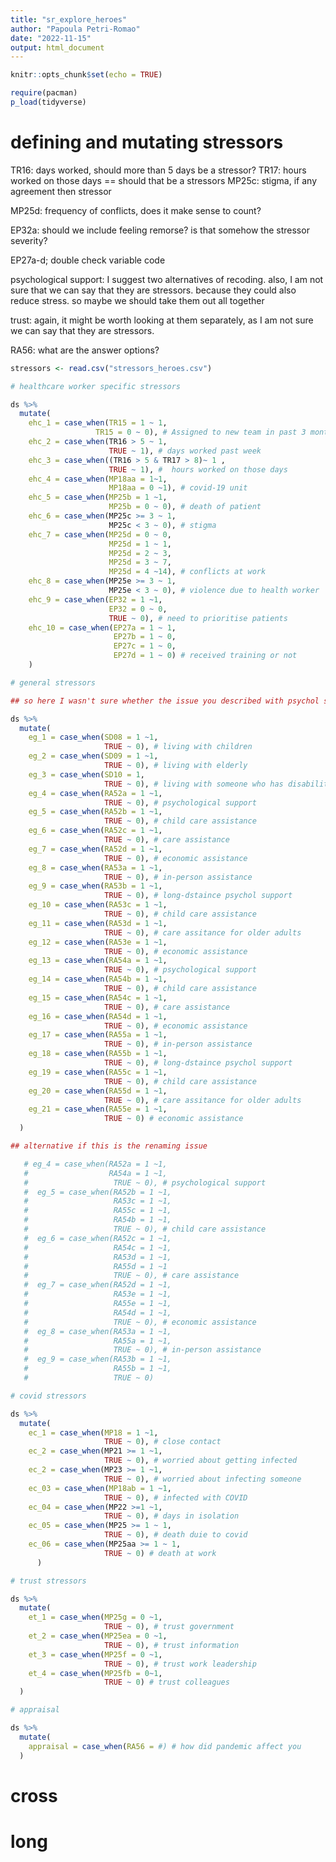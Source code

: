 ```yaml
---
title: "sr_explore_heroes"
author: "Papoula Petri-Romao"
date: "2022-11-15"
output: html_document
---
```


```r
knitr::opts_chunk$set(echo = TRUE)

require(pacman)
p_load(tidyverse)

```


# defining and mutating stressors

TR16: days worked, should more than 5 days be a stressor?
TR17: hours worked on those days == should that be a stressors
MP25c: stigma, if any agreement then stressor

MP25d: frequency of conflicts, does it make sense to count? 

EP32a: should we include feeling remorse? is that somehow the stressor severity?

EP27a-d; double check variable code

psychological support: I suggest two alternatives of recoding. also, I am not sure that we can say that they are stressors. because they could also reduce stress. so maybe we should take them out all together

trust: again, it might be worth looking at them separately, as I am not sure we can say that they are stressors. 

RA56: what are the answer options?

```r

stressors <- read.csv("stressors_heroes.csv")

# healthcare worker specific stressors

ds %>%
  mutate(
    ehc_1 = case_when(TR15 = 1 ~ 1,
                   TR15 = 0 ~ 0), # Assigned to new team in past 3 months
    ehc_2 = case_when(TR16 > 5 ~ 1,
                      TRUE ~ 1), # days worked past week
    ehc_3 = case_when((TR16 > 5 & TR17 > 8)~ 1 ,
                      TRUE ~ 1), #  hours worked on those days
    ehc_4 = case_when(MP18aa = 1~1,
                      MP18aa = 0 ~1), # covid-19 unit
    ehc_5 = case_when(MP25b = 1 ~1,
                      MP25b = 0 ~ 0), # death of patient
    ehc_6 = case_when(MP25c >= 3 ~ 1,
                      MP25c < 3 ~ 0), # stigma
    ehc_7 = case_when(MP25d = 0 ~ 0,
                      MP25d = 1 ~ 1,
                      MP25d = 2 ~ 3,
                      MP25d = 3 ~ 7,
                      MP25d = 4 ~14), # conflicts at work
    ehc_8 = case_when(MP25e >= 3 ~ 1,
                      MP25e < 3 ~ 0), # violence due to health worker
    ehc_9 = case_when(EP32 = 1 ~1,
                      EP32 = 0 ~ 0,
                      TRUE ~ 0), # need to prioritise patients
    ehc_10 = case_when(EP27a = 1 ~ 1,
                       EP27b = 1 ~ 0,
                       EP27c = 1 ~ 0,
                       EP27d = 1 ~ 0) # received training or not
    )

# general stressors

## so here I wasn't sure whether the issue you described with psychol support means that the same variable was assessed under different names, if so I would suggest an alternative below

ds %>%
  mutate(
    eg_1 = case_when(SD08 = 1 ~1,
                     TRUE ~ 0), # living with children
    eg_2 = case_when(SD09 = 1 ~1,
                     TRUE ~ 0), # living with elderly
    eg_3 = case_when(SD10 = 1,
                     TRUE ~ 0), # living with someone who has disability
    eg_4 = case_when(RA52a = 1 ~1,
                     TRUE ~ 0), # psychological support
    eg_5 = case_when(RA52b = 1 ~1,
                     TRUE ~ 0), # child care assistance
    eg_6 = case_when(RA52c = 1 ~1,
                     TRUE ~ 0), # care assistance
    eg_7 = case_when(RA52d = 1 ~1,
                     TRUE ~ 0), # economic assistance
    eg_8 = case_when(RA53a = 1 ~1,
                     TRUE ~ 0), # in-person assistance
    eg_9 = case_when(RA53b = 1 ~1,
                     TRUE ~ 0), # long-dstaince psychol support
    eg_10 = case_when(RA53c = 1 ~1, 
                     TRUE ~ 0), # child care assistance
    eg_11 = case_when(RA53d = 1 ~1,
                     TRUE ~ 0), # care assitance for older adults
    eg_12 = case_when(RA53e = 1 ~1,
                     TRUE ~ 0), # economic assistance
    eg_13 = case_when(RA54a = 1 ~1,
                     TRUE ~ 0), # psychological support
    eg_14 = case_when(RA54b = 1 ~1,
                     TRUE ~ 0), # child care assistance
    eg_15 = case_when(RA54c = 1 ~1,
                     TRUE ~ 0), # care assistance
    eg_16 = case_when(RA54d = 1 ~1,
                     TRUE ~ 0), # economic assistance
    eg_17 = case_when(RA55a = 1 ~1,
                     TRUE ~ 0), # in-person assistance
    eg_18 = case_when(RA55b = 1 ~1,
                     TRUE ~ 0), # long-dstaince psychol support
    eg_19 = case_when(RA55c = 1 ~1, 
                     TRUE ~ 0), # child care assistance
    eg_20 = case_when(RA55d = 1 ~1,
                     TRUE ~ 0), # care assitance for older adults
    eg_21 = case_when(RA55e = 1 ~1,
                     TRUE ~ 0) # economic assistance
  )

## alternative if this is the renaming issue

   # eg_4 = case_when(RA52a = 1 ~1,
   #                  RA54a = 1 ~1,
   #                   TRUE ~ 0), # psychological support
   #  eg_5 = case_when(RA52b = 1 ~1,
   #                   RA53c = 1 ~1,
   #                   RA55c = 1 ~1,
   #                   RA54b = 1 ~1,
   #                   TRUE ~ 0), # child care assistance
   #  eg_6 = case_when(RA52c = 1 ~1,
   #                   RA54c = 1 ~1,
   #                   RA53d = 1 ~1,
   #                   RA55d = 1 ~1
   #                   TRUE ~ 0), # care assistance
   #  eg_7 = case_when(RA52d = 1 ~1,
   #                   RA53e = 1 ~1,
   #                   RA55e = 1 ~1,
   #                   RA54d = 1 ~1,
   #                   TRUE ~ 0), # economic assistance
   #  eg_8 = case_when(RA53a = 1 ~1,
   #                   RA55a = 1 ~1,
   #                   TRUE ~ 0), # in-person assistance
   #  eg_9 = case_when(RA53b = 1 ~1,
   #                   RA55b = 1 ~1,
   #                   TRUE ~ 0)

# covid stressors

ds %>%
  mutate(
    ec_1 = case_when(MP18 = 1 ~1,
                     TRUE ~ 0), # close contact
    ec_2 = case_when(MP21 >= 1 ~1,
                     TRUE ~ 0), # worried about getting infected
    ec_2 = case_when(MP23 >= 1 ~1,
                     TRUE ~ 0), # worried about infecting someone
    ec_03 = case_when(MP18ab = 1 ~1,
                     TRUE ~ 0), # infected with COVID
    ec_04 = case_when(MP22 >=1 ~1,
                     TRUE ~ 0), # days in isolation
    ec_05 = case_when(MP25 >= 1 ~ 1,
                     TRUE ~ 0), # death duie to covid
    ec_06 = case_when(MP25aa >= 1 ~ 1,
                     TRUE ~ 0) # death at work
      )

# trust stressors

ds %>%
  mutate(
    et_1 = case_when(MP25g = 0 ~1,
                     TRUE ~ 0), # trust government
    et_2 = case_when(MP25ea = 0 ~1,
                     TRUE ~ 0), # trust information
    et_3 = case_when(MP25f = 0 ~1,
                     TRUE ~ 0), # trust work leadership
    et_4 = case_when(MP25fb = 0~1,
                     TRUE ~ 0) # trust colleagues
  )

# appraisal

ds %>%
  mutate(
    appraisal = case_when(RA56 = #) # how did pandemic affect you
  )


```
# cross

# long


